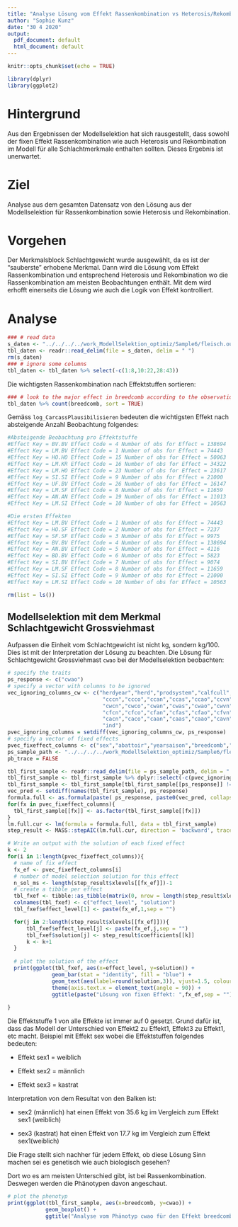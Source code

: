 ```yaml
---
title: "Analyse Lösung vom Effekt Rassenkombination vs Heterosis/Rekombination"
author: "Sophie Kunz"
date: "30 4 2020"
output:
  pdf_document: default
  html_document: default
---
```


```r
knitr::opts_chunk$set(echo = TRUE)
```

```r
library(dplyr)
library(ggplot2)
```


# Hintergrund
Aus den Ergebnissen der Modellselektion hat sich rausgestellt, dass sowohl der fixen Effekt Rassenkombination wie auch Heterosis und Rekombination im Modell für alle Schlachtmerkmale enthalten sollten. Dieses Ergebnis ist unerwartet. 

# Ziel
Analyse aus dem gesamten Datensatz von den Lösung aus der Modellselektion für Rassenkombination sowie Heterosis und Rekombination.

# Vorgehen
Der Merkmalsblock Schlachtgewicht wurde ausgewählt, da es ist der "sauberste" erhobene Merkmal. Dann wird die Lösung vom Effekt Rassenkombination und entsprechend Heterosis und Rekombination wo die Rassenkombination am meisten Beobachtungen enthält. Mit dem wird erhofft einerseits die Lösung wie auch die Logik von Effekt kontrolliert.

# Analyse

```r
### # read data
s_daten <- "../../../../work_ModellSelektion_optimiz/Sample6/fleisch.out"
tbl_daten <- readr::read_delim(file = s_daten, delim = " ")
rm(s_daten)
### # ignore some columns
tbl_daten <- tbl_daten %>% select(-c(1:8,10:22,28:43))
```

Die wichtigsten Rassenkombination nach Effektstuffen sortieren: 

```r
### # look to the major effect in breedcomb according to the observation
tbl_daten %>% count(breedcomb, sort = TRUE)
```

Gemäss `log_CarcassPlausibilisieren` bedeuten die wichtigsten Effekt nach absteigende Anzahl Beobachtung folgendes:

```r
#Absteigende Beobachtung pro Effektstuffe
#Effect Key = BV.BV Effect Code = 4 Number of obs for Effect = 138694
#Effect Key = LM.BV Effect Code = 1 Number of obs for Effect = 74443
#Effect Key = HO.HO Effect Code = 15 Number of obs for Effect = 50063
#Effect Key = LM.KR Effect Code = 16 Number of obs for Effect = 34322
#Effect Key = LM.HO Effect Code = 23 Number of obs for Effect = 23617
#Effect Key = SI.SI Effect Code = 9 Number of obs for Effect = 21000
#Effect Key = UF.BV Effect Code = 26 Number of obs for Effect = 16147
#Effect Key = LM.SF Effect Code = 8 Number of obs for Effect = 11659
#Effect Key = AN.AN Effect Code = 19 Number of obs for Effect = 11013
#Effect Key = LM.SI Effect Code = 10 Number of obs for Effect = 10563

#Die ersten Effekten
#Effect Key = LM.BV Effect Code = 1 Number of obs for Effect = 74443
#Effect Key = HO.SF Effect Code = 2 Number of obs for Effect = 7237
#Effect Key = SF.SF Effect Code = 3 Number of obs for Effect = 9975
#Effect Key = BV.BV Effect Code = 4 Number of obs for Effect = 138694
#Effect Key = AN.BV Effect Code = 5 Number of obs for Effect = 4116
#Effect Key = BD.BV Effect Code = 6 Number of obs for Effect = 5823
#Effect Key = SI.BV Effect Code = 7 Number of obs for Effect = 9074
#Effect Key = LM.SF Effect Code = 8 Number of obs for Effect = 11659
#Effect Key = SI.SI Effect Code = 9 Number of obs for Effect = 21000
#Effect Key = LM.SI Effect Code = 10 Number of obs for Effect = 10563
```

```r
rm(list = ls())
```

## Modellselektion mit dem Merkmal Schlachtgewicht Grossviehmast

Aufpassen die Einheit vom Schlachtgewicht ist nicht kg, sondern kg/100. Dies ist mit der Interpretation der Lösung zu beachten.
Die Lösung für Schlachtgewicht Grossviehmast `cwao` bei der Modellselektion beobachten:

```r
# specify the traits
ps_response <- c("cwao")
# specify a vector with columns to be ignored
vec_ignoring_columns_cw <- c("herdyear","herd","prodsystem","calfcull","controlcull","ageVK","slaughterCategory","branding","classifier",
                              "cccn","ccco","ccan","ccas","ccao","ccvn","ccvo",
                              "cwcn","cwco","cwan","cwas","cwao","cwvn","cwvo",
                              "cfcn","cfco","cfan","cfas","cfao","cfvn","cfvo",
                              "cacn","caco","caan","caas","caao","cavn","cavo",
                              "ind")
pvec_ignoring_columns = setdiff(vec_ignoring_columns_cw, ps_response)
# specify a vector of fixed effects
pvec_fixeffect_columns <- c("sex","abattoir","yearsaison","breedcomb","Effekt_HeterosisSumHet","Effekt_RekombinationSumRec")
ps_sample_path <- "../../../../work_ModellSelektion_optimiz/Sample6/fleisch.out"
pb_trace = FALSE
```

```r
tbl_first_sample <- readr::read_delim(file = ps_sample_path, delim = " ", col_types = readr::cols())
tbl_first_sample <- tbl_first_sample %>% dplyr::select(-c(pvec_ignoring_columns))
tbl_first_sample <- tbl_first_sample[tbl_first_sample[[ps_response]] != 0,]
vec_pred <- setdiff(names(tbl_first_sample), ps_response)
formula.full <- as.formula(paste( ps_response, paste0(vec_pred, collapse = " + "), sep = " ~ "))
for(fx in pvec_fixeffect_columns){
  tbl_first_sample[[fx]] <- as.factor(tbl_first_sample[[fx]])
}
lm.full.cur <- lm(formula = formula.full, data = tbl_first_sample)
step_result <- MASS::stepAIC(lm.full.cur, direction = 'backward', trace = pb_trace)
```

```r
# Write an output with the solution of each fixed effect
k <- 2
for(i in 1:length(pvec_fixeffect_columns)){
  # name of fix effect
  fx_ef <- pvec_fixeffect_columns[i]
  # number of model selection solution for this effect
  n_sol_ms <- length(step_result$xlevels[[fx_ef]])-1
  # create a tibble per effect
  tbl_fxef <- tibble::as_tibble(matrix(0, nrow = length(step_result$xlevels[[fx_ef]]), ncol = 2))
  colnames(tbl_fxef) <- c("effect_level", "solution")
  tbl_fxef$effect_level[1] <- paste(fx_ef,1,sep = "")

  for(j in 2:length(step_result$xlevels[[fx_ef]])){
      tbl_fxef$effect_level[j] <- paste(fx_ef,j,sep = "")
      tbl_fxef$solution[j] <- step_result$coefficients[[k]]
      k <- k+1
  }
  
  # plot the solution of the effect
  print(ggplot(tbl_fxef, aes(x=effect_level, y=solution)) +
              geom_bar(stat = "identity", fill = "blue") +
              geom_text(aes(label=round(solution,3)), vjust=1.5, colour = "white", size=3.5) +
              theme(axis.text.x = element_text(angle = 90)) +
              ggtitle(paste("Lösung von fixen Effekt: ",fx_ef,sep = "")))
  
}
```

Die Effektstuffe 1 von alle Effekte ist immer auf 0 gesetzt. Grund dafür ist, dass das Modell der Unterschied von Effekt2 zu Effekt1, Effekt3 zu Effekt1, etc macht. Beispiel mit Effekt sex wobei die Effektstuffen folgendes bedeuten:

* Effekt sex1 = weiblich

* Effekt sex2 = männlich

* Effekt sex3 = kastrat

Interpretation von dem Resultat von den Balken ist:

* sex2 (männlich) hat einen Effekt von 35.6 kg im Vergleich zum Effekt sex1 (weiblich)

* sex3 (kastrat) hat einen Effekt von 17.7 kg im Vergleich zum Effekt sex1(weiblich)

Die Frage stellt sich nachher für jedem Effekt, ob diese Lösung Sinn machen sei es genetisch wie auch biologisch gesehen?

Dort wo es am meisten Unterschied gibt, ist bei Rassenkombination. Deswegen werden die Phänotypen davon angeschaut.

```r
# plot the phenotyp
print(ggplot(tbl_first_sample, aes(x=breedcomb, y=cwao)) +
            geom_boxplot() +
            ggtitle("Analyse vom Phänotyp cwao für den Effekt breedcomb"))

```

